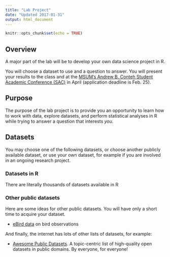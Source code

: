 ```yaml
---
title: "Lab Project"
date: "Updated 2017-01-31"
output: html_document
---
```


```r
knitr::opts_chunk$set(echo = TRUE)
```

## Overview

A major part of the lab will be to develop your own data science project in R.

You will choose a dataset to use and a question to answer. You will present your results to the class and at the [MSUM’s Andrew B. Conteh Student Academic Conference (SAC)](https://www.mnstate.edu/sac/) in April (application deadline is Feb. 25).

## Purpose

The purpose of the lab project is to provide you an opportunity to learn how to work with data, explore datasets, and perform statistical analyses in R while trying to answer a question that interests _you_.

## Datasets

You may choose one of the following datasets, or choose another publicly available dataset, or use your own dataset, for example if you are involved in an ongoing research project.

### Datasets in R

There are literally thousands of datasets available in R

### Other public datasets

Here are some ideas for other public datasets. You will have only a short time to acquire your dataset.

- [eBird data](https://ebird.org/science) on bird observations

And finally, the internet has lots of other lists of datasets, for example:

- [Awesome Public Datasets](https://github.com/awesomedata/awesome-public-datasets). A topic-centric list of high-quality open datasets in public domains. By everyone, for everyone! 
